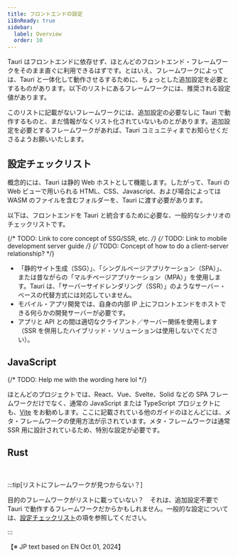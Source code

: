 ```yaml
---
title: フロントエンドの設定
i18nReady: true
sidebar:
  label: Overview
  order: 10
---
```



Tauri はフロントエンドに依存せず、ほとんどのフロントエンド・フレームワークをそのまま直ぐに利用できるはずです。とはいえ、フレームワークによっては、Tauri と一体化して動作させるするために、ちょっとした追加設定を必要とするものがあります。以下のリストにあるフレームワークには、推奨される設定値があります。

このリストに記載がないフレームワークには、追加設定の必要なしに Tauri で動作するものと、まだ情報がなくリスト化されていないものとがあります。追加設定を必要とするフレームワークがあれば、Tauri コミュニティまでお知らせくださるようお願いいたします。

## 設定チェックリスト

概念的には、Tauri は静的 Web ホストとして機能します。したがって、Tauri の Web ビューで用いられる HTML、CSS、Javascript、および場合によっては WASM のファイルを含むフォルダーを、Tauri に渡す必要があります。

以下は、フロントエンドを Tauri と統合するために必要な、一般的なシナリオのチェックリストです。

{/* TODO: Link to core concept of SSG/SSR, etc. */}
{/* TODO: Link to mobile development server guide */}
{/* TODO: Concept of how to do a client-server relationship? */}

- 「静的サイト生成（SSG）」、「シングルページアプリケーション（SPA）」、または昔ながらの「マルチページアプリケーション（MPA）」を使用します。Tauri は、「サーバーサイドレンダリング（SSR）」のようなサーバー・ベースの代替方式には対応していません。
- モバイル・アプリ開発では、自身の内部 IP 上にフロントエンドをホストできる何らかの開発サーバーが必要です。
- アプリと API との間は適切なクライアント／サーバー関係を使用します（SSR を併用したハイブリッド・ソリューションは使用しないでください）。

## JavaScript

{/* TODO: Help me with the wording here lol */}

ほとんどのプロジェクトでは、React、Vue、Svelte、Solid などの SPA フレームワークだけでなく、通常の JavaScript または TypeScript プロジェクトにも、[Vite](https://vitejs.dev/) をお勧めします。ここに記載されている他のガイドのほとんどには、メタ・フレームワークの使用方法が示されています。メタ・フレームワークは通常 SSR 用に設計されているため、特別な設定が必要です。

<CardGrid>
  <LinkCard title="Next.js" href="/start/frontend/nextjs/" />
  <LinkCard title="Nuxt" href="/start/frontend/nuxt/" />
  <LinkCard title="Qwik" href="/start/frontend/qwik/" />
  <LinkCard title="SvelteKit" href="/start/frontend/sveltekit/" />
  <LinkCard title="Vite（推奨）" href="/start/frontend/vite/" />
</CardGrid>

## Rust

<CardGrid>
  <LinkCard title="Leptos" href="/start/frontend/leptos/" />
  <LinkCard title="Trunk" href="/start/frontend/trunk/" />
</CardGrid>

<br />

:::tip[リストにフレームワークが見つからない？]

目的のフレームワークがリストに載っていない？　それは、追加設定不要で Tauri で動作するフレームワークだからかもしれません。一般的な設定については、[設定チェックリスト](/start/frontend/#設定チェックリスト)の項を参照してください。

:::


<p text-align: right>
【※ JP text based on EN Oct 01, 2024】
</p>
